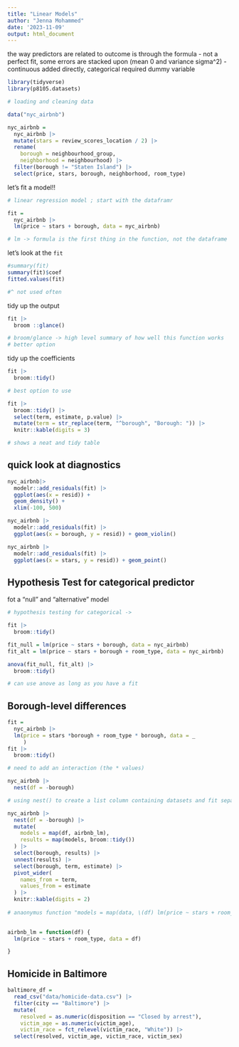 ```yaml
---
title: "Linear Models"
author: "Jenna Mohammed"
date: '2023-11-09'
output: html_document
---
```


the way predictors are related to outcome is through the formula 
- not a perfect fit, some errors are stacked upon (mean 0 and variance sigma^2)
- continuous added directly, categorical required dummy variable
```r
library(tidyverse)
library(p8105.datasets)
```

```r
# loading and cleaning data 

data("nyc_airbnb")

nyc_airbnb = 
  nyc_airbnb |> 
  mutate(stars = review_scores_location / 2) |> 
  rename(
    borough = neighbourhood_group,
    neighborhood = neighbourhood) |> 
  filter(borough != "Staten Island") |> 
  select(price, stars, borough, neighborhood, room_type)
```

let's fit a model!!

```r

# linear regression model ; start with the dataframr

fit = 
  nyc_airbnb |>
  lm(price ~ stars + borough, data = nyc_airbnb)

# lm -> formula is the first thing in the function, not the dataframe
```

let's look at the `fit`

```r
#summary(fit)
summary(fit)$coef
fitted.values(fit)

#^ not used often
```

tidy up the output
```r
fit |>
  broom ::glance()

# broom/glance -> high level summary of how well this function works
# better option
```

tidy up the coefficients 
```r
fit |>
  broom::tidy()

# best option to use

fit |> 
  broom::tidy() |> 
  select(term, estimate, p.value) |> 
  mutate(term = str_replace(term, "^borough", "Borough: ")) |> 
  knitr::kable(digits = 3)

# shows a neat and tidy table
```

## quick look at diagnostics 

```r
nyc_airbnb|>
  modelr::add_residuals(fit) |>
  ggplot(aes(x = resid)) +
  geom_density() +
  xlim(-100, 500)

nyc_airbnb |> 
  modelr::add_residuals(fit) |> 
  ggplot(aes(x = borough, y = resid)) + geom_violin()

nyc_airbnb |> 
  modelr::add_residuals(fit) |> 
  ggplot(aes(x = stars, y = resid)) + geom_point()
```

## Hypothesis Test for categorical predictor 

fot a "null" and "alternative" model

```r
# hypothesis testing for categorical ->

fit |>
  broom::tidy()

fit_null = lm(price ~ stars + borough, data = nyc_airbnb)
fit_alt = lm(price ~ stars + borough + room_type, data = nyc_airbnb)

anova(fit_null, fit_alt) |> 
  broom::tidy()

# can use anove as long as you have a fit 
```

## Borough-level differences

```r
fit = 
  nyc_airbnb |>
  lm(price = stars *borough + room_type * borough, data = _
     )
fit |>
  broom::tidy()

# need to add an interaction (the * values)
```


```r
nyc_airbnb |>
  nest(df = -borough)

# using nest() to create a list column containing datasets and fit separate models to each

nyc_airbnb |>
  nest(df = -borough) |>
  mutate(
    models = map(df, airbnb_lm),
    results = map(models, broom::tidy())
  ) |>
  select(borough, results) |>
  unnest(results) |>
  select(borough, term, estimate) |>
  pivot_wider(
    names_from = term,
    values_from = estimate
  ) |>
  knitr::kable(digits = 2)
  
# anaonymus function "models = map(data, \(df) lm(price ~ stars + room_type, data = df)),", exists for this code and then disapears
  

airbnb_lm = function(df) {
  lm(price ~ stars + room_type, data = df)

}
```

## Homicide in Baltimore 

```r
baltimore_df = 
  read_csv("data/homicide-data.csv") |> 
  filter(city == "Baltimore") |> 
  mutate(
    resolved = as.numeric(disposition == "Closed by arrest"),
    victim_age = as.numeric(victim_age),
    victim_race = fct_relevel(victim_race, "White")) |> 
  select(resolved, victim_age, victim_race, victim_sex)
```

